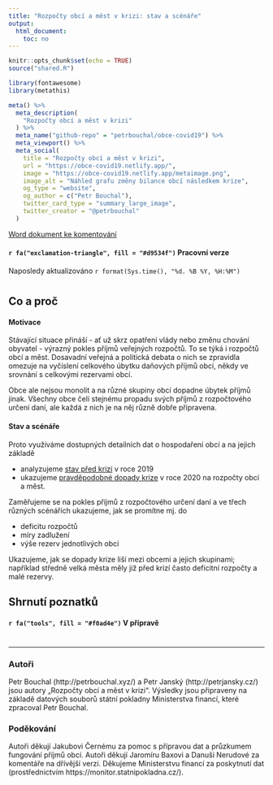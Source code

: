 ```yaml
---
title: "Rozpočty obcí a měst v krizi: stav a scénáře"
output:
  html_document:
    toc: no
---
```


```r
knitr::opts_chunk$set(echo = TRUE)
source("shared.R")

library(fontawesome)
library(metathis)
```

```r

meta() %>%
  meta_description(
    "Rozpočty obcí a měst v krizi"
  ) %>%
  meta_name("github-repo" = "petrbouchal/obce-covid19") %>%
  meta_viewport() %>%
  meta_social(
    title = "Rozpočty obcí a měst v krizi",
    url = "https://obce-covid19.netlify.app/",
    image = "https://obce-covid19.netlify.app/metaimage.png",
    image_alt = "Náhled grafu změny bilance obcí následkem krize",
    og_type = "website",
    og_author = c("Petr Bouchal"),
    twitter_card_type = "summary_large_image",
    twitter_creator = "@petrbouchal"
  )
```


[Word dokument ke komentování](index.docx)

#### `r fa("exclamation-triangle", fill = "#d9534f")` Pracovní verze {.bs-callout .bs-callout-red} 


Naposledy aktualizováno `r format(Sys.time(), "%d. %B %Y, %H:%M")`

# {.tabset}

## Co a proč

#### Motivace

Stávající situace přináší - ať už skrz opatření vlády nebo změnu chování obyvatel - výrazný pokles příjmů veřejných rozpočtů. To se týká i rozpočtů obcí a měst. Dosavadní veřejná a politická debata o nich se zpravidla omezuje na vyčíslení celkového úbytku daňových příjmů obcí, někdy ve srovnání s celkovými rezervami obcí. 

Obce ale nejsou monolit a na různé skupiny obcí dopadne úbytek příjmů jinak. Všechny obce čelí stejnému propadu svých příjmů z rozpočtového určení daní, ale každá z nich je na něj různě dobře připravena.

#### Stav a scénáře

Proto využíváme dostupných detailních dat o hospodaření obcí a na jejich základě 

- analyzujeme [stav před krizí](stav.html) v roce 2019
- ukazujeme [pravděpodobné dopady krize](scenare.html) v roce 2020 na rozpočty obcí a měst.

Zaměřujeme se na pokles příjmů z rozpočtového určení daní a ve třech různých scénářích ukazujeme, jak se promítne mj. do

- deficitu rozpočtů
- míry zadlužení
- výše rezerv jednotlivých obcí

Ukazujeme, jak se dopady krize liší mezi obcemi a jejich skupinami; například středně velká města měly již před krizí často deficitní rozpočty a malé rezervy.

## Shrnutí poznatků

#### `r fa("tools", fill = "#f0ad4e")` V přípravě {.bs-callout .bs-callout-orange} 

<!-- #### Stav před krizí  -->

<!-- -	Nejdůležitějším zdrojem příjmů obcí je rozpočtové určení daní (RUD), které tvořilo 58 % všech příjmů obcí a v součtu 209 miliard Kč.  -->
<!-- -	Výdaje obcí se dělí na běžné (74 %, 268 miliard Kč) a kapitálové (26 %, 92 miliard Kč). -->
<!-- -	Deficitní rozpočet mělo 27 % obcí (průměrný deficit u nich byl 16 %, deficit v součtu 11 mld. korun), ostatní obce měly vyrovnaný nebo přebytkový rozpočet (průměrný přebytek u nich 7 % a v součtu 28 mld. korun. -->
<!-- -	Nenulový dluh mělo 42 % obcí (u nich dosahoval dluh v průměru 35 % příjmů) a v součtu tento dluh činil 64 miliard Kč.  -->
<!-- -	Mediánová obec měla rezervy odpovídající 72 % svých ročních příjmů; v součtu tyto rezervy činí 208 miliard Kč (34 % těchto rezerv připadá na Prahu a dalších 12 % na krajská města). Obce zároveň měly 49 miliard krátkodobých závazků. -->
<!-- -	Průměrné hodnoty zakrývají velké rozdíly mezi obcemi, na které poukazujeme v grafech. -->

<!-- Shrnutí výsledků: Dopady krize (2020) -->

<!-- -	Ukazujeme, že v případě stejných výdajů jako v roce 2019 a realistického scénáře poklesu příjmů obcí z RUD o 20 % by došlo k průměrnému poklesu celkových příjmů o * %, nárůstu deficitně hospodařících obcí o * %, dluh by narostl o * % bez čerpání rezerv a o * v případě, že by se nejdříve čerpaly rezervy, které by tak poklesly o * %. -->


#

----

### Autoři

Petr Bouchal (http://petrbouchal.xyz/) a Petr Janský (http://petrjansky.cz/) jsou autory „Rozpočty obcí a měst v krizi“. Výsledky jsou připraveny na základě datových souborů státní pokladny Ministerstva financí, které zpracoval Petr Bouchal.

### Poděkování

Autoři děkují Jakubovi Černému za pomoc s přípravou dat a průzkumem fungování příjmů obcí. Autoři děkují Jaromíru Baxovi a Danuši Nerudové za komentáře na dřívější verzi. Děkujeme Ministerstvu financí za poskytnutí dat (prostřednictvím https://monitor.statnipokladna.cz/).
